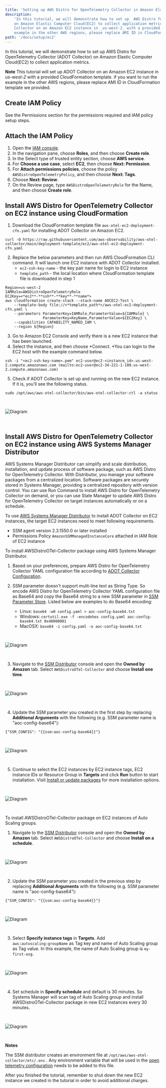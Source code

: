 ```yaml
---
title: 'Setting up AWS Distro for OpenTelemetry Collector in Amazon Elastic Computer Cloud'
description:
    'In this tutorial, we will demonstrate how to set up  AWS Distro for OpenTelemetry Collector (ADOT Collector)
    on Amazon Elastic Computer Cloud(EC2) to collect application metrics. Note: This tutorial will set up ADOT
    Collector on an Amazon EC2 instance in _us-west-2_ with a provided CloudFormation template. if you want to run the
    example in the other AWS regions, please replace AMI ID in CloudFormation template we provided. '
path: '/docs/setup/ec2'
---
```



In this tutorial, we will demonstrate how to set up  AWS Distro for OpenTelemetry Collector (ADOT Collector) on
Amazon Elastic Computer Cloud(EC2) to collect application metrics.

**Note**
This tutorial will set up ADOT Collector on an Amazon EC2 instance in _us-west-2_ with a provided CloudFormation
template. if you want to run the example in the other AWS regions, please replace AMI ID in CloudFormation template we provided.

<SectionSeparator />

## Create IAM Policy
See the <Link to="/docs/setup/permissions">Permissions</Link> section for the permissions required and IAM policy setup steps.

<SectionSeparator />

## Attach the IAM Policy
1. Open the [IAM console](https://console.aws.amazon.com/iam/).
2. In the navigation pane, choose **Roles**, and then choose **Create role**.
3. In the Select type of trusted entity section, choose **AWS service**.
4. For **Choose a use case**, select **EC2**, then choose **Next: Permission**.
5. For **Attach permissions policies**, choose the policy `AWSDistroOpenTelemetryPolicy`, and then choose **Next: Tags**.
6. Choose **Next: Review**.
7. On the Review page, type `AWSDistroOpenTelemetryRole` for the Name, and then choose **Create role**.

<SectionSeparator />

## Install AWS Distro for OpenTelemetry Collector on EC2 instance using CloudFormation
1. Download the CloudFormation template file `aws-otel-ec2-deployment-cfn.yaml` for installing ADOT Collector on  Amazon EC2.
```
curl -O https://raw.githubusercontent.com/aws-observability/aws-otel-collector/main/deployment-template/ec2/aws-otel-ec2-deployment-cfn.yaml
```
2. Replace the below parameters and then run AWS CloudFormation CLI command. It will launch one EC2 instance with ADOT Collector installed.
    * `ec2-ssh-key-name` - the key pair name for login to EC2 instance
    * `template_path` - the local location where CloudFormation template file is downloaded in step 1
```console lineNumbers=true
Region=us-west-2
IAMRole=AWSDistroOpenTelemetryRole
EC2Key=<*ec2**-**ssh**-**key**-**name*>
aws cloudformation create-stack --stack-name AOCEC2-Test \
    --template-body file://<*template_path*>/aws-otel-ec2-deployment-cfn.yaml \
    --parameters ParameterKey=IAMRole,ParameterValue=${IAMRole} \
                 ParameterKey=KeyName,ParameterValue=${EC2Key} \
    --capabilities CAPABILITY_NAMED_IAM \
    --region ${Region}
```
3. Go to Amazon EC2 Console and verify there is a new EC2 instance that has been launched.
4. Select the instance, and then choose *Connect. *You can login to the EC2 host with the example command below.
```
ssh -i "<ec2-ssh-key-name>.pem" ec2-user@ec2-<instance_id>.us-west-2.compute.amazonaws.com (mailto:ec2-user@ec2-34-221-1-180.us-west-2.compute.amazonaws.com)
```
5. Check if  ADOT Collector is set up and running on the new EC2 instance. If it is, you’ll see the following status.
```
sudo /opt/aws/aws-otel-collector/bin/aws-otel-collector-ctl -a status
```
<img src={img10} alt="Diagram" style="margin: 30px 0;" />
<div style="height: 40px" />

<SectionSeparator />

## Install AWS Distro for OpenTelemetry Collector on EC2 instance using AWS Systems Manager Distributor

AWS Systems Manager Distributor can simplify and scale distribution, installation, and update process of software package, such as AWS Distro for OpenTelemetry Collector. With Distributor, you manage your software packages from a centralized location. Software packages are securely stored in Systems Manager, providing a centralized repository with version control. You can use Run Command to install AWS Distro for OpenTelemetry Collector on demand, or you can use State Manager to update AWS Distro for OpenTelemetry Collector on target instances automatically or on a schedule.

To use [AWS Systems Manager Distributor](https://docs.aws.amazon.com/systems-manager/latest/userguide/distributor.html) to install ADOT Collector on EC2 instances, the target EC2 instances need to meet following requirements.

* SSM agent version 2.3.1550.0 or later installed
* Permissions Policy `AmazonSSMManagedInstanceCore` attached in IAM Role of EC2 instance

To install AWSDistroOTel-Collector package using AWS Systems Manager Distributor.

1. Based on your preferences, prepare AWS Distro for OpenTelemetry Collector YAML configuration file according to [ADOT Collector Configuration](https://github.com/aws-observability/aws-otel-collector/#aws-otel-collector-configuration).

2. SSM parameter doesn't support mulit-line text as String Type. So encode AWS Distro for OpenTelemetry Collector YAML configuration file as Base64 and copy the Base64 string to a new SSM parameter in [SSM Parameter Store](https://us-west-2.console.aws.amazon.com/systems-manager/parameters/). Listed below are examples to do Base64 encoding:
    * Linux: `base64 -w0 config.yaml > aoc-config-base64.txt`
    * Windows: `certutil.exe -f -encodehex config.yaml aoc-config-base64.txt 0x40000001`
    * MacOSX: `base64 -i config.yaml -o aoc-config-base64.txt` 

<img src={imgSSM1} alt="Diagram" style="margin: 30px 0;" />

3. Navigate to the [SSM Distributor](https://console.aws.amazon.com/systems-manager/distributor) console and open the **Owned by Amazon** tab. Select `AWSDistroOTel-Collector` and choose **Install one time**.
<img src={imgSSM2} alt="Diagram" style="margin: 30px 0;" />

4. Update the SSM parameter you created in the first step by replacing **Additional Arguments** with the following (e.g. SSM parameter name is "aoc-config-base64"):
```
{"SSM_CONFIG": "{{ssm:aoc-config-base64}}"}
```
<img src={imgSSM3} alt="Diagram" style="margin: 30px 0;" />

5. Continue to select the EC2 instances by EC2 instance tags, EC2 instance IDs or Resource Group in **Targets** and click **Run** button to start installation. Visit [Install or update packages](https://docs.aws.amazon.com/systems-manager/latest/userguide/distributor-working-with-packages-deploy.html) for more installation options.
<img src={imgSSM4} alt="Diagram" style="margin: 30px 0;" />

To install AWSDistroOTel-Collector package on EC2 instances of Auto Scaling groups. 

1. Navigate to the [SSM Distributor](https://console.aws.amazon.com/systems-manager/distributor) console and open the **Owned by Amazon** tab. Select `AWSDistroOTel-Collector` and choose **Install on a schedule**.
<img src={imgSSM5} alt="Diagram" style="margin: 30px 0;" />

2. Update the SSM parameter you created in the previous step by replacing **Additional Arguments** with the following (e.g. SSM parameter name is "aoc-config-base64"):
```
{"SSM_CONFIG": "{{ssm:aoc-config-base64}}"}
```
<img src={imgSSM6} alt="Diagram" style="margin: 30px 0;" />

3. Select **Specify instance tags** in **Targets**. Add `aws:autoscaling:groupName` as Tag key and name of Auto Scaling group as Tag value. In this example, the name of Auto Scaling group is `my-first-asg`.
<img src={imgSSM7} alt="Diagram" style="margin: 30px 0;" />

4. Set schedule in **Specify schedule** and default is 30 minutes. So Systems Manager will scan tag of Auto Scaling group and install AWSDistroOTel-Collector package in new EC2 instances every 30 minutes.
<img src={imgSSM8} alt="Diagram" style="margin: 30px 0;" />

**Notes**

The SSM distributor creates an environment file at ```/opt/aws/aws-otel-collector/etc/.env``` . Any environment variable that will be used in the [open telemetry configuration](https://opentelemetry.io/docs/collector/configuration/#configuration-environment-variables) needs to be added to this file.

After you finished the tutorial, remember to shut down the new EC2 instance we created in the tutorial in order to avoid additional charges.



